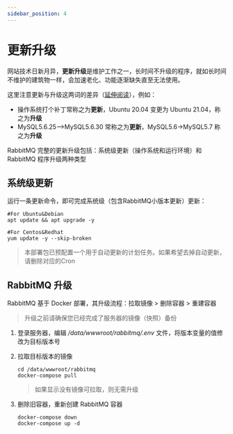 ```yaml
---
sidebar_position: 4
---
```


# 更新升级

网站技术日新月异，**更新升级**是维护工作之一，长时间不升级的程序，就如长时间不维护的建筑物一样，会加速老化、功能逐渐缺失直至无法使用。  

这里注意更新与升级这两词的差异（[延伸阅读](https://support.websoft9.com/docs/faq/zh/tech-upgrade.html#更新-vs-升级)），例如：
- 操作系统打个补丁常称之为**更新**，Ubuntu 20.04 变更为 Ubuntu 21.04，称之为**升级**
- MySQL5.6.25-->MySQL5.6.30 常称之为**更新**，MySQL5.6->MySQL5.7 称之为**升级**

RabbitMQ 完整的更新升级包括：系统级更新（操作系统和运行环境）和 RabbitMQ 程序升级两种类型

## 系统级更新

运行一条更新命令，即可完成系统级（包含RabbitMQ小版本更新）更新：

``` shell
#For Ubuntu&Debian
apt update && apt upgrade -y

#For Centos&Redhat
yum update -y --skip-broken
```
> 本部署包已预配置一个用于自动更新的计划任务。如果希望去掉自动更新，请删除对应的Cron


## RabbitMQ 升级

RabbitMQ 基于 Docker 部署，其升级流程：拉取镜像 > 删除容器 > 重建容器

> 升级之前请确保您已经完成了服务器的镜像（快照）备份

1. 登录服务器，编辑 */data/wwwroot/rabbitmq/.env* 文件，将版本变量的值修改为目标版本号

2. 拉取目标版本的镜像
   ```
   cd /data/wwwroot/rabbitmq
   docker-compose pull
   ```
   > 如果显示没有镜像可拉取，则无需升级

3. 删除旧容器，重新创建 RabbitMQ 容器
    ```
    docker-compose down
    docker-compose up -d
    ```
